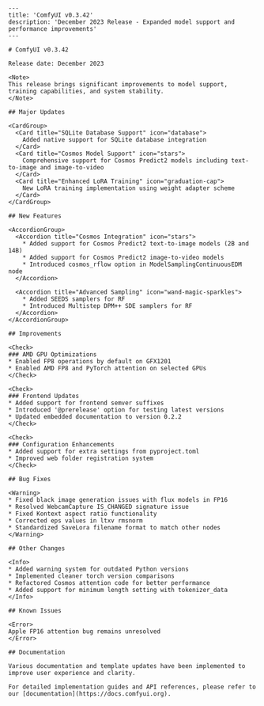 ```mdx
---
title: 'ComfyUI v0.3.42'
description: 'December 2023 Release - Expanded model support and performance improvements'
---

# ComfyUI v0.3.42

Release date: December 2023

<Note>
This release brings significant improvements to model support, training capabilities, and system stability.
</Note>

## Major Updates

<CardGroup>
  <Card title="SQLite Database Support" icon="database">
    Added native support for SQLite database integration
  </Card>
  <Card title="Cosmos Model Support" icon="stars">
    Comprehensive support for Cosmos Predict2 models including text-to-image and image-to-video
  </Card>
  <Card title="Enhanced LoRA Training" icon="graduation-cap">
    New LoRA training implementation using weight adapter scheme
  </Card>
</CardGroup>

## New Features

<AccordionGroup>
  <Accordion title="Cosmos Integration" icon="stars">
    * Added support for Cosmos Predict2 text-to-image models (2B and 14B)
    * Added support for Cosmos Predict2 image-to-video models
    * Introduced cosmos_rflow option in ModelSamplingContinuousEDM node
  </Accordion>

  <Accordion title="Advanced Sampling" icon="wand-magic-sparkles">
    * Added SEEDS samplers for RF
    * Introduced Multistep DPM++ SDE samplers for RF
  </Accordion>
</AccordionGroup>

## Improvements

<Check>
### AMD GPU Optimizations
* Enabled FP8 operations by default on GFX1201
* Enabled AMD FP8 and PyTorch attention on selected GPUs
</Check>

<Check>
### Frontend Updates
* Added support for frontend semver suffixes
* Introduced '@prerelease' option for testing latest versions
* Updated embedded documentation to version 0.2.2
</Check>

<Check>
### Configuration Enhancements
* Added support for extra settings from pyproject.toml
* Improved web folder registration system
</Check>

## Bug Fixes

<Warning>
* Fixed black image generation issues with flux models in FP16
* Resolved WebcamCapture IS_CHANGED signature issue
* Fixed Kontext aspect ratio functionality
* Corrected eps values in ltxv rmsnorm
* Standardized SaveLora filename format to match other nodes
</Warning>

## Other Changes

<Info>
* Added warning system for outdated Python versions
* Implemented cleaner torch version comparisons
* Refactored Cosmos attention code for better performance
* Added support for minimum length setting with tokenizer_data
</Info>

## Known Issues

<Error>
Apple FP16 attention bug remains unresolved
</Error>

## Documentation

Various documentation and template updates have been implemented to improve user experience and clarity.

For detailed implementation guides and API references, please refer to our [documentation](https://docs.comfyui.org).
```